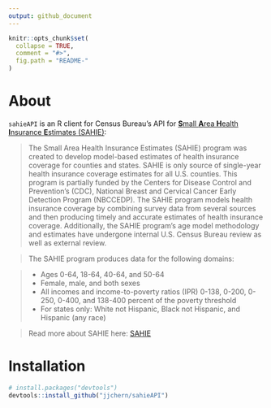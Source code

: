 ```yaml
---
output: github_document
---
```


<!-- README.md is generated from README.Rmd. Please edit that file -->

```r
knitr::opts_chunk$set(
  collapse = TRUE,
  comment = "#>",
  fig.path = "README-"
)
```

# About

`sahieAPI` is an R client for Census Bureau's API for [**S**mall **A**rea **H**ealth **I**nsurance **E**stimates (SAHIE)](http://www.census.gov/data/developers/data-sets/Health-Insurance-Statistics.html):

> The Small Area Health Insurance Estimates (SAHIE) program was created to develop model-based estimates of health insurance coverage for counties and states.  SAHIE is only source of single-year health insurance coverage estimates for all U.S. counties. This program is partially funded by the Centers for Disease Control and Prevention's (CDC), National Breast and Cervical Cancer Early Detection Program (NBCCEDP).   The SAHIE program models health insurance coverage by combining survey data from several sources and then producing timely and accurate estimates of health insurance coverage.  Additionally, the SAHIE program's age model methodology and estimates have undergone internal U.S. Census Bureau review as well as external review.

> The SAHIE program produces data for the following domains:

> - Ages 0-64, 18-64, 40-64, and 50-64
> - Female, male, and both sexes
> - All incomes and income-to-poverty ratios (IPR) 0-138, 0-200, 0-250, 0-400, and 138-400 percent of the poverty threshold 
> - For states only: White not Hispanic, Black not Hispanic, and Hispanic (any race)

> Read more about SAHIE here: [SAHIE](http://www.census.gov/did/www/sahie/)

# Installation

```R
# install.packages("devtools")
devtools::install_github("jjchern/sahieAPI")
```
